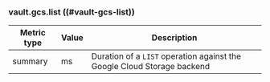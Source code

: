 ### vault.gcs.list ((#vault-gcs-list))

Metric type | Value | Description
----------- | ----- | -----------
summary     | ms    | Duration of a `LIST` operation against the Google Cloud Storage backend